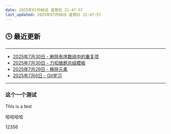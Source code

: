 ```yaml
---
date: 2025年07月06日 星期日 21:47:57
last_updated: 2025年07月06日 星期日 21:47:57
---
```


## 🕒 最近更新

---
- [2025年7月30日 - 删除有序数组中的重复项](/blog/LeetCode26)
- [2025年7月30日 - 力扣做题总结模板](/blog/LeetCodeExample)
- [2025年7月29日 - 移除元素](/blog/LeetCode27)
- [2025年7月6日 - Git学习](/blog/LearnGit)
---

<!-- 其他内容 -->


### 这个一个测试
This is a test

哈哈哈哈


12356
